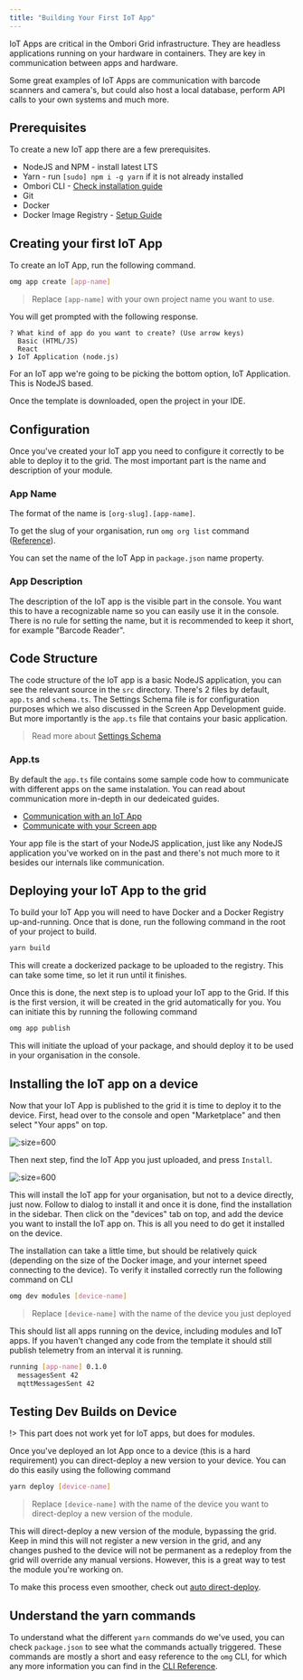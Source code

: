 ```yaml
---
title: "Building Your First IoT App"
---
```


IoT Apps are critical in the Ombori Grid infrastructure. They are headless applications running on your hardware in containers. They are key in communication between apps and hardware.

Some great examples of IoT Apps are communication with barcode scanners and camera's, but could also host a local database, perform API calls to your own systems and much more.

## Prerequisites

To create a new IoT app there are a few prerequisites.

- NodeJS and NPM - install latest LTS
- Yarn - run `[sudo] npm i -g yarn` if it is not already installed
- Ombori CLI - [Check installation guide](/cli/setup.md)
- Git
- Docker
- Docker Image Registry - [Setup Guide](/iot-development/setup-docker-image-registry.md)

## Creating your first IoT App

To create an IoT App, run the following command.

```bash
omg app create [app-name]
```

> Replace `[app-name]` with your own project name you want to use.

You will get prompted with the following response.

```
? What kind of app do you want to create? (Use arrow keys)
  Basic (HTML/JS)
  React
❯ IoT Application (node.js)
```

For an IoT app we're going to be picking the bottom option, IoT Application. This is NodeJS based.

Once the template is downloaded, open the project in your IDE.

## Configuration

Once you've created your IoT app you need to configure it correctly to be able to deploy it to the grid. The most important part is the name and description of your module.

### App Name

The format of the name is `[org-slug].[app-name]`.

To get the slug of your organisation, run `omg org list` command ([Reference](/cli/reference?id=list-organizations)).

You can set the name of the IoT App in `package.json` name property.

### App Description

The description of the IoT app is the visible part in the console. You want this to have a recognizable name so you can easily use it in the console. There is no rule for setting the name, but it is recommended to keep it short, for example "Barcode Reader".

## Code Structure

The code structure of the IoT app is a basic NodeJS application, you can see the relevant source in the `src` directory. There's 2 files by default, `app.ts` and `schema.ts`. The Settings Schema file is for configuration purposes which we also discussed in the Screen App Development guide. But more importantly is the `app.ts` file that contains your basic application.

> Read more about [Settings Schema](/general/schema.md)

### App.ts

By default the `app.ts` file contains some sample code how to communicate with different apps on the same instalation. You can read about communication more in-depth in our dedeicated guides.

- [Communication with an IoT App](/iot-development/communication)
- [Communicate with your Screen app](/app-development/communication)

Your app file is the start of your NodeJS application, just like any NodeJS application you've worked on in the past and there's not much more to it besides our internals like communication.

## Deploying your IoT App to the grid

To build your IoT App you will need to have Docker and a Docker Registry up-and-running. Once that is done, run the following command in the root of your project to build.

```bash
yarn build
```

This will create a dockerized package to be uploaded to the registry. This can take some time, so let it run until it finishes.

Once this is done, the next step is to upload your IoT app to the Grid. If this is the first version, it will be created in the grid automatically for you. You can initiate this by running the following command

```bash
omg app publish
```

This will initiate the upload of your package, and should deploy it to be used in your organisation in the console.

## Installing the IoT app on a device

Now that your IoT App is published to the grid it is time to deploy it to the device. First, head over to the console and open "Marketplace" and then select "Your apps" on top.

![](/images/marketplace-your-apps.png ":size=600")

Then next step, find the IoT App you just uploaded, and press `Install`.

![](/images/marketplace-iot-app.png ":size=600")

This will install the IoT app for your organisation, but not to a device directly, just now. Follow to dialog to install it and once it is done, find the installation in the sidebar. Then click on the "devices" tab on top, and add the device you want to install the IoT app on. This is all you need to do get it installed on the device.

The installation can take a little time, but should be relatively quick (depending on the size of the Docker image, and your internet speed connecting to the device). To verify it installed correctly run the following command on CLI

```bash
omg dev modules [device-name]
```

> Replace `[device-name]` with the name of the device you just deployed

This should list all apps running on the device, including modules and IoT apps. If you haven't changed any code from the template it should still publish telemetry from an interval it is running.

```bash
running [app-name] 0.1.0
  messagesSent 42
  mqttMessagesSent 42
```

## Testing Dev Builds on Device

!> This part does not work yet for IoT apps, but does for modules.

Once you've deployed an Iot App once to a device (this is a hard requirement) you can direct-deploy a new version to your device. You can do this easily using the following command

```bash
yarn deploy [device-name]
```

> Replace `[device-name]` with the name of the device you want to direct-deploy a new version of the module.

This will direct-deploy a new version of the module, bypassing the grid. Keep in mind this will not register a new version in the grid, and any changes pushed to the device will not be permanent as a redeploy from the grid will override any manual versions. However, this is a great way to test the module you're working on.

To make this process even smoother, check out [auto direct-deploy](/iot-development/direct-deploy-debug.md).

## Understand the yarn commands

To understand what the different `yarn` commands do we've used, you can check `package.json` to see what the commands actually triggered. These commands are mostly a short and easy reference to the `omg` CLI, for which any more information you can find in the [CLI Reference](/cli/reference.md).

